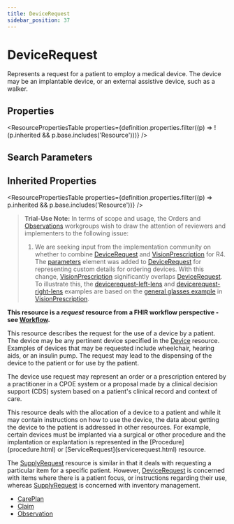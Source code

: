 ```yaml
---
title: DeviceRequest
sidebar_position: 37
---
```



# DeviceRequest

Represents a request for a patient to employ a medical device. The device may be an implantable device, or an external assistive device, such as a walker.

<Tabs queryString="section">
<TabItem value="schema" label="Schema" default>

## Properties

<ResourcePropertiesTable
  properties={definition.properties.filter((p) => !(p.inherited && p.base.includes('Resource')))}
/>

## Search Parameters

<SearchParamsTable searchParams={definition.searchParameters} />

## Inherited Properties

<ResourcePropertiesTable properties={definition.properties.filter((p) => p.inherited && p.base.includes('Resource'))} />

</TabItem>
  <TabItem value="usage" label="Usage">
    <div>   <a name="scope"></a>      <a name="dstu"></a> <blockquote class="stu-note"><p><b>Trial-Use Note:</b> In terms of scope and usage, the  Orders and <a href="/docs/api/fhir/resources/observation">Observations</a> workgroups wish to draw the attention of reviewers and implementers to the following issue: </p>    <ol>     <li>  We are seeking input from the implementation community on whether to combine <a href="/docs/api/fhir/resources/devicerequest">DeviceRequest</a> and  <a href="/docs/api/fhir/resources/visionprescription">VisionPrescription</a> for R4.  The <a href="https://www.hl7.org/fhir/devicerequest-definitions.html#parameters">parameters</a> element  was added to <a href="/docs/api/fhir/resources/devicerequest">DeviceRequest</a> for representing custom details for ordering devices.  With this change,  <a href="/docs/api/fhir/resources/visionprescription">VisionPrescription</a> significantly overlaps  <a href="/docs/api/fhir/resources/devicerequest">DeviceRequest</a>. To illustrate this, the <a href="https://www.hl7.org/fhir/devicerequest-left-lens.html">devicerequest-left-lens</a> and <a href="https://www.hl7.org/fhir/devicerequest-right-lens.html">devicerequest-right-lens</a> examples are based on the <a href="https://www.hl7.org/fhir/visionprescription-example.html">general glasses example</a> in <a href="/docs/api/fhir/resources/visionprescription">VisionPrescription</a>.    </li>    </ol> </blockquote>   <p>    <strong>This resource is a <em>request</em> resource from a FHIR workflow perspective - see <a href="https://www.hl7.org/fhir/workflow.html">Workflow</a>.</strong>   </p>   <p>         This resource describes the request for the use of a device by a patient. The device may be any         pertinent device specified in the <a href="/docs/api/fhir/resources/device">Device</a> resource. Examples of devices that may be requested         include wheelchair, hearing aids, or an insulin pump. The request may lead to the dispensing         of the device to the patient or for use by the patient.         </p>   <p>         The device use request may represent an order or a prescription entered by a practitioner in a CPOE         system or a proposal made by a clinical decision support (CDS) system based         on a patient's clinical record and context of care.         </p>  </div>
    </TabItem>
  <TabItem value="relationships" label="Relationships">
    <div>   <a name="bnr"></a>      <p> This resource deals with the allocation of a device to a patient and while it may contain instructions on how to use the device, the data about getting the device to the patient is addressed in other resources.  For example, certain devices must be implanted via a surgical or other procedure and the implantation or explantation is represented in the [Procedure](procedure.html) or [ServiceRequest](servicerequest.html) resource. </p>   <p>The <a href="/docs/api/fhir/resources/supplyrequest">SupplyRequest</a> resource is similar in that it deals with requesting a particular item for a specific patient. However, <a href="/docs/api/fhir/resources/devicerequest">DeviceRequest</a> is concerned with items where there is a patient focus, or instructions regarding their use, whereas <a href="/docs/api/fhir/resources/supplyrequest">SupplyRequest</a> is concerned with inventory management.</p>  </div>
    </TabItem>
  
  <TabItem value="referencedBy" label="Referenced By">
    <ul><li><a href="/docs/api/fhir/resources/careplan">CarePlan</a></li>
<li><a href="/docs/api/fhir/resources/claim">Claim</a></li>
<li><a href="/docs/api/fhir/resources/observation">Observation</a></li></ul>
    </TabItem>

</Tabs>
